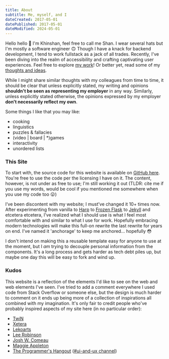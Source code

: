 ```yaml
---
title: About
subtitle: Me, myself, and I
dateCreated: 2017-05-01
datePublished: 2017-05-01
dateModified: 2024-05-01
---
```


Hello hello :wave: I'm Khinshan, feel free to call me Shan. I wear several hats but I'm mostly a software engineer
:upside_down_face: Though I have a knack for backend development, I tend to work fullstack as a jack of all
trades. Recently, I've been diving into the realm of accessibility and crafting captivating user experiences. Feel free
to explore [my work](/projects)! Or better yet, read some of my [thoughts and ideas](/writings).

While I might share similar thoughts with my colleagues from time to time, it should be clear that unless explicitly
stated, my writing and opinions **shouldn't be seen as representing my employer** in any way. Similarly, unless
explicitly stated otherwise, the opinions expressed by my employer **don't necessarily reflect my own**.

Some things I like that you may like:

- cooking
- linguistics
- puzzles & fallacies
- (video | board | \*)games
- interactivity
- unordered lists

### This Site

To start with, the source code for this website is available on [GitHub
here](https://github.com/khinshankhan/www). You're free to use the code per the licensing I have on it. The content,
however, is not under as free to use; I'm still working it out (TLDR: cite me if you use my words, would be cool if you
mentioned me somewhere when you use my code too :stuck_out_tongue:)

I’ve been discontent with my website; I must’ve changed it 10+ times now. After experimenting from vanilla to
[Harp](https://github.com/sintaxi/harp) to [Frozen Flask](https://github.com/Frozen-Flask/Frozen-Flask) to
[Jekyll](https://github.com/jekyll/jekyll) and etcetera etcetera, I've realized what I should use is what I feel most
comfortable with and similar to what I use for work. Hopefully embracing modern technologies will make this full-on
rewrite the last rewrite for years on end. I've named it 'anchorage' to keep me anchored... hopefully :flushed:

I don't intend on making this a reusable template easy for anyone to use at the moment, but I _am_ trying to decouple
personal information from the components. It's a long process and gets harder as tech debt piles up, but maybe one day
this will be easy to fork and wind up.

### Kudos

This website is a reflection of the elements I'd like to see on the web and web elements I've seen. I've tried to add a
comment everywhere I used code from Stack Overflow or someone else, but the design is much harder to comment on it ends
up being more of a collection of inspirations all combined with my imagination. It's only fair to credit people who've
probably inspired aspects of my site here (in no particular order):

- [TwiN](https://twin.sh/)
- [Xetera](https://xetera.dev/)
- [Lekoarts](https://www.lekoarts.de/)
- [Lee Robinson](https://leerob.io/)
- [Josh W. Comeau](https://www.joshwcomeau.com/)
- [Maggie Appleton](https://maggieappleton.com/)
- [The Programmer's Hangout](https://discord.gg/programming/) ([#ui-and-ux channel](https://discord.com/channels/244230771232079873/390076684780568576))
